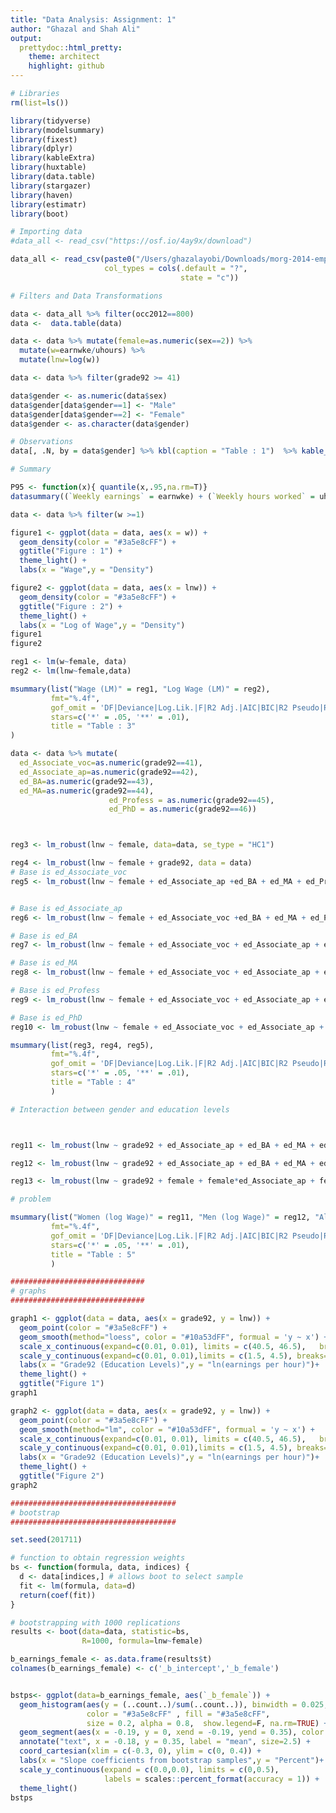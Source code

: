 ```yaml
---
title: "Data Analysis: Assignment: 1"
author: "Ghazal and Shah Ali"
output:
  prettydoc::html_pretty:
    theme: architect
    highlight: github
---
```



```r
# Libraries
rm(list=ls())

library(tidyverse)
library(modelsummary)
library(fixest)
library(dplyr)
library(kableExtra)
library(huxtable)
library(data.table)
library(stargazer)
library(haven)
library(estimatr)
library(boot)

```

```r
# Importing data
#data_all <- read_csv("https://osf.io/4ay9x/download")

data_all <- read_csv(paste0("/Users/ghazalayobi/Downloads/morg-2014-emp.csv"), 
                     col_types = cols(.default = "?", 
                                      state = "c"))
```

```r
# Filters and Data Transformations

data <- data_all %>% filter(occ2012==800)
data <-  data.table(data)

data <- data %>% mutate(female=as.numeric(sex==2)) %>% 
  mutate(w=earnwke/uhours) %>%
  mutate(lnw=log(w))

data <- data %>% filter(grade92 >= 41)

data$gender <- as.numeric(data$sex)
data$gender[data$gender==1] <- "Male"
data$gender[data$gender==2] <- "Female"
data$gender <- as.character(data$gender)


```


```r

# Observations
data[, .N, by = data$gender] %>% kbl(caption = "Table : 1")  %>% kable_classic(full_width=F)
```


```r
# Summary

P95 <- function(x){ quantile(x,.95,na.rm=T)}
datasummary((`Weekly earnings` = earnwke) + (`Weekly hours worked` = uhours) + w + lnw ~ Mean + SD + Min + Max + Median + P95 + N, data = data, title = "Table : 2", )


```

```r
data <- data %>% filter(w >=1)
```

```r

figure1 <- ggplot(data = data, aes(x = w)) + 
  geom_density(color = "#3a5e8cFF") + 
  ggtitle("Figure : 1") + 
  theme_light() +
  labs(x = "Wage",y = "Density")

figure2 <- ggplot(data = data, aes(x = lnw)) + 
  geom_density(color = "#3a5e8cFF") + 
  ggtitle("Figure : 2") + 
  theme_light() +
  labs(x = "Log of Wage",y = "Density")
figure1
figure2
```


```r

reg1 <- lm(w~female, data)
reg2 <- lm(lnw~female,data) 


```


```r

msummary(list("Wage (LM)" = reg1, "Log Wage (LM)" = reg2),
         fmt="%.4f",
         gof_omit = 'DF|Deviance|Log.Lik.|F|R2 Adj.|AIC|BIC|R2 Pseudo|R2 Within',
         stars=c('*' = .05, '**' = .01),
         title = "Table : 3"
)

```



```r


data <- data %>% mutate(
  ed_Associate_voc=as.numeric(grade92==41),
  ed_Associate_ap=as.numeric(grade92==42),
  ed_BA=as.numeric(grade92==43),
  ed_MA=as.numeric(grade92==44),
                      ed_Profess = as.numeric(grade92==45),
                      ed_PhD = as.numeric(grade92==46))



reg3 <- lm_robust(lnw ~ female, data=data, se_type = "HC1")

reg4 <- lm_robust(lnw ~ female + grade92, data = data)
# Base is ed_Associate_voc
reg5 <- lm_robust(lnw ~ female + ed_Associate_ap +ed_BA + ed_MA + ed_Profess + ed_PhD, data = data, se_type = "HC1")


# Base is ed_Associate_ap
reg6 <- lm_robust(lnw ~ female + ed_Associate_voc +ed_BA + ed_MA + ed_Profess + ed_PhD, data=data, se_type = "HC1")

# Base is ed_BA
reg7 <- lm_robust(lnw ~ female + ed_Associate_voc + ed_Associate_ap + ed_MA + ed_Profess + ed_PhD, data=data, se_type = "HC1")

# Base is ed_MA
reg8 <- lm_robust(lnw ~ female + ed_Associate_voc + ed_Associate_ap + ed_BA + ed_Profess + ed_PhD, data=data, se_type = "HC1")

# Base is ed_Profess
reg9 <- lm_robust(lnw ~ female + ed_Associate_voc + ed_Associate_ap + ed_BA + ed_MA + ed_PhD, data=data, se_type = "HC1")

# Base is ed_PhD
reg10 <- lm_robust(lnw ~ female + ed_Associate_voc + ed_Associate_ap + ed_BA + ed_MA + ed_Profess, data=data, se_type = "HC1")


```

```r

msummary(list(reg3, reg4, reg5),
         fmt="%.4f",
         gof_omit = 'DF|Deviance|Log.Lik.|F|R2 Adj.|AIC|BIC|R2 Pseudo|R2 Within|Std.Errors',
         stars=c('*' = .05, '**' = .01),
         title = "Table : 4"
         )

```


```r
# Interaction between gender and education levels



reg11 <- lm_robust(lnw ~ grade92 + ed_Associate_ap + ed_BA + ed_MA + ed_Profess + ed_PhD, data=data %>% filter(female==1), se_type = "HC1")

reg12 <- lm_robust(lnw ~ grade92 + ed_Associate_ap + ed_BA + ed_MA + ed_Profess + ed_PhD, data = data %>% filter(female==0), se_type = "HC1")

reg13 <- lm_robust(lnw ~ grade92 + female + female*ed_Associate_ap + female*ed_BA + female*ed_MA + female*ed_Profess + female*ed_PhD, data=data, se_type = "HC1")


```

```r

# problem

msummary(list("Women (log Wage)" = reg11, "Men (log Wage)" = reg12, "All (log Wage)" = reg13),
         fmt="%.4f",
         gof_omit = 'DF|Deviance|Log.Lik.|F|R2 Adj.|AIC|BIC|R2 Pseudo|R2 Within|Std.Errors',
         stars=c('*' = .05, '**' = .01),
         title = "Table : 5"
         )
```


```r
##############################
# graphs
##############################

graph1 <- ggplot(data = data, aes(x = grade92, y = lnw)) +
  geom_point(color = "#3a5e8cFF") + 
  geom_smooth(method="loess", color = "#10a53dFF", formual = 'y ~ x') +
  scale_x_continuous(expand=c(0.01, 0.01), limits = c(40.5, 46.5),   breaks=seq(40, 47,   by=1)) + 
  scale_y_continuous(expand=c(0.01, 0.01),limits = c(1.5, 4.5), breaks=seq(1.5, 4.5, by=0.50)) +
  labs(x = "Grade92 (Education Levels)",y = "ln(earnings per hour)")+
  theme_light() +
  ggtitle("Figure 1")
graph1

graph2 <- ggplot(data = data, aes(x = grade92, y = lnw)) +
  geom_point(color = "#3a5e8cFF") + 
  geom_smooth(method="lm", color = "#10a53dFF", formual = 'y ~ x') +
  scale_x_continuous(expand=c(0.01, 0.01), limits = c(40.5, 46.5),   breaks=seq(40, 47,   by=1)) + 
  scale_y_continuous(expand=c(0.01, 0.01),limits = c(1.5, 4.5), breaks=seq(1.5, 4.5, by=0.50)) +
  labs(x = "Grade92 (Education Levels)",y = "ln(earnings per hour)")+
  theme_light() +
  ggtitle("Figure 2")
graph2


```


```r

#####################################
# bootstrap
#####################################

set.seed(201711)

# function to obtain regression weights
bs <- function(formula, data, indices) {
  d <- data[indices,] # allows boot to select sample
  fit <- lm(formula, data=d)
  return(coef(fit))
}

# bootstrapping with 1000 replications
results <- boot(data=data, statistic=bs,
                R=1000, formula=lnw~female)

b_earnings_female <- as.data.frame(results$t)
colnames(b_earnings_female) <- c('_b_intercept','_b_female')


bstps<- ggplot(data=b_earnings_female, aes(`_b_female`)) +
  geom_histogram(aes(y = (..count..)/sum(..count..)), binwidth = 0.025,  center=0.0125, closed="left", 
                 color = "#3a5e8cFF" , fill = "#3a5e8cFF",
                 size = 0.2, alpha = 0.8,  show.legend=F, na.rm=TRUE) +
  geom_segment(aes(x = -0.19, y = 0, xend = -0.19, yend = 0.35), color = "#10a53dFF", size = 1)+
  annotate("text", x = -0.18, y = 0.35, label = "mean", size=2.5) +
  coord_cartesian(xlim = c(-0.3, 0), ylim = c(0, 0.4)) +
  labs(x = "Slope coefficients from bootstrap samples",y = "Percent")+
  scale_y_continuous(expand = c(0.0,0.0), limits = c(0,0.5), 
                     labels = scales::percent_format(accuracy = 1)) +
  theme_light() 
bstps


```

